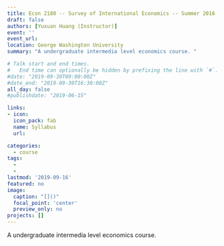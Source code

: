 ```yaml
---
title: Econ 2180 -- Survey of International Economics -- Summer 2016
draft: false
authors: [Yuxuan Huang (Instructor)] 
event: ''
event_url: 
location: George Washington University
summary: "A undergraduate intermedia level economics course. "

# Talk start and end times.
#   End time can optionally be hidden by prefixing the line with `#`.
#date: "2019-09-30T09:00:00Z"
#date_end: "2019-09-30T16:30:00Z"
all_day: false
#publishdate: "2019-06-15"

links:
- icon: 
  icon_pack: fab
  name: Syllabus
  url: 

categories:
  - course
tags:
  - 
  - 
lastmod: '2019-09-16'
featured: no
image:
  caption: "[]()"
  focal_point: 'center'
  preview_only: no
projects: []
---
```


A undergraduate intermedia level economics course. 
